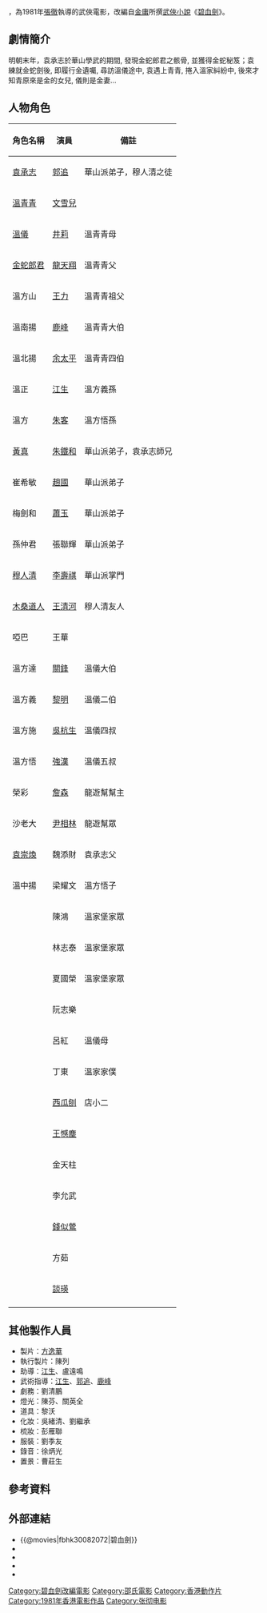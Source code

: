 {{Otheruses|subject=1981年電影|other=其他同名作品|碧血劍 (消歧義)}}
{{Infobox Film
| name               = 碧血劍
| original_name      = {{lang|en|''Sword Stained with Royal Blood''}}
| image              = Sword Stained with Royal Blood.jpg
| caption            = 
| director           = [[張徹|張徹]]
| producer_2         = 陳列、[[方逸華|方逸華]]
| producer           = [[邵仁枚|邵仁枚]]
| writer             = [[倪匡|倪匡]] <br> [[張徹|張徹]]
| based_on       = {{Based on|[[碧血劍|碧血劍]]|[[金庸|金庸]]}}
| narrator           = 
| starring           = [[郭追|郭追]] <br> [[文雪兒|文雪兒]] <br> [[井莉|井莉]] <br> [[龍天翔|龍天翔]] <br> [[王力_(演員)|王力]]
| music              = [[王居仁|王居仁]]
| cinematography     = [[曹惠琪|曹惠琪]]
| editing            = [[姜興隆|姜興隆]] <br> [[李炎海|李炎海]]
| studio             = [[邵氏公司|邵氏兄弟（香港）有限公司]]
| distributor        = [[邵氏公司|邵氏兄弟（香港）有限公司]]
| released           = {{HKG-1959}}：{{film date|1981|3|6}}<ref name="t001">[http://www.angelfire.com/home/bobic/HK_Movies/HK/hk1981c-b5.htm 香港電影票房 1981 〔華語電影〕]，〈香港電影票房全紀錄〉</ref>
| runtime            = 104 分鐘
| country            = {{英屬香港電影}}
| language           = 華語
| budget             = 
| gross              = $1,421,617<ref name="t001" />
| preceded_by        = 
| followed_by        = 
| imdb_id            = tt0082072
}}

{{engname|《碧血劍》|''Sword Stained with Royal Blood''}}，為1981年[[張徹|張徹]]執導的武俠電影，改編自[[金庸|金庸]]所撰[[武俠小說|武俠小說]]《[[碧血劍|碧血劍]]》。

== 劇情簡介 ==
明朝末年，袁承志於華山學武的期間, 發現金蛇郎君之骸骨, 並獲得金蛇秘笈；袁練就金蛇劍後, 即履行金遺囑, 尋訪溫儀途中, 袁遇上青青, 捲入溫家糾紛中, 後來才知青原來是金的女兒, 儀則是金妻...

== 人物角色 ==
{| class="wikitable" 
|- 
! 角色名稱 || 演員 || 備註
|- 
| [[袁承志|袁承志]] || [[郭追|郭追]] || 華山派弟子，穆人清之徒
|-
| [[溫青青|溫青青]] || [[文雪兒|文雪兒]] ||
|-
| [[溫儀|溫儀]] || [[井莉|井莉]] || 溫青青母
|-
| [[金蛇郎君|金蛇郎君]] || [[龍天翔|龍天翔]] || 溫青青父
|-
| 溫方山 || [[王力_(演員)|王力]] || 溫青青祖父
|-
| 溫南揚 || [[鹿峰|鹿峰]] || 溫青青大伯
|-
| 溫北揚 || [[余太平|余太平]] || 溫青青四伯
|-
| 溫正 || [[江生|江生]] || 溫方義孫
|-
| 溫方 || [[朱克榮|朱客]] || 溫方悟孫
|-
| [[黃真|黃真]] || [[朱鐵和|朱鐵和]] || 華山派弟子，袁承志師兄
|-
| 崔希敏 || [[趙國_(演員)|趙國]] || 華山派弟子
|-
| 梅劍和 || [[蕭玉|蕭玉]] || 華山派弟子
|-
| 孫仲君 || 張聯輝 || 華山派弟子
|-
| [[穆人清|穆人清]] || [[李壽祺|李壽祺]] || 華山派掌門
|-
| [[木桑道人|木桑道人]] || [[王清河|王清河]] || 穆人清友人
|-
| 啞巴 || 王華 ||
|-
| 溫方達 || [[關峰_(演員)|關鋒]] || 溫儀大伯
|-
| 溫方義|| [[洪鋒|黎明]] || 溫儀二伯
|-
| 溫方施 || [[吳杭生|吳杭生]] || 溫儀四叔
|-
| 溫方悟 || [[強漢|強漢]] || 溫儀五叔
|-
| 榮彩 || [[詹森_(演員)|詹森]] || 龍遊幫幫主
|-
| 沙老大 || [[尹相林|尹相林]] ||龍遊幫眾
|-
| [[袁崇煥|袁崇煥]] || 魏添財 || 袁承志父
|-
| 溫中揚 || 梁耀文 || 溫方悟子
|-
| || 陳鴻 || 溫家堡家眾
|-
| || 林志泰 || 溫家堡家眾
|-
| || 夏國榮 || 溫家堡家眾
|-
| || 阮志樂 ||
|-
| || 呂紅 || 溫儀母
|-
| || 丁東 || 溫家家僕
|-
| || [[西瓜刨|西瓜刨]] || 店小二
|-
| || [[王憾塵|王憾塵]] ||
|-
| || 金天柱 ||
|-
| || 李允武 ||
|-
| || [[錢似鶯|錢似鶯]] ||
|-
| || 方茹 ||
|-
| || [[談瑛|談瑛]] ||
|-
|}

== 其他製作人員 ==
*製片：[[方逸華|方逸華]]
*執行製片：陳列
*助導：[[江生|江生]]、盧遠鳴
*武術指導：[[江生|江生]]、[[郭追|郭追]]、[[鹿峰|鹿峰]]
*劇務：劉清鵬
*燈光：陳芬、關英全
*道具：黎沃
*化妝：吳緒清、劉繼承
*梳妝：彭雁聯
*服裝：劉季友
*錄音：徐炳光
*置景：曹莊生

== 參考資料 ==
{{reflist}}

== 外部連結 ==
*{{@movies|fbhk30082072|碧血劍}}
*{{hkmdb title|6211|碧血劍}}
*{{douban|title=碧血劍}}
*{{Mtime|22544|碧血劍}}
*{{imdb title|0082072|碧血劍}}

{{張徹}}
{{碧血劍}}
[[Category:碧血劍改編電影|Category:碧血劍改編電影]]
[[Category:邵氏電影|Category:邵氏電影]]
[[Category:香港動作片|Category:香港動作片]]
[[Category:1981年香港電影作品|Category:1981年香港電影作品]]
[[Category:张彻电影|Category:张彻电影]]